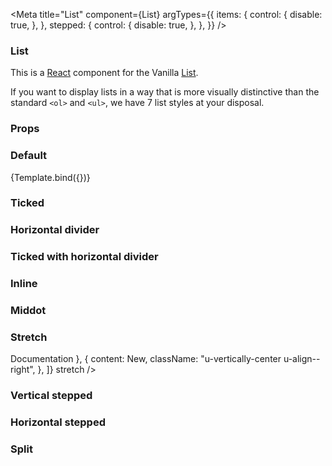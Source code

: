 

<Meta
  title="List"
  component={List}
  argTypes={{
    items: {
      control: {
        disable: true,
      },
    },
    stepped: {
      control: {
        disable: true,
      },
    },
  }}
/>


### List

This is a [React](https://reactjs.org/) component for the Vanilla [List](https://docs.vanillaframework.io/patterns/lists/).

If you want to display lists in a way that is more visually distinctive than the standard `<ol>` and `<ul>`, we have 7 list styles at your disposal.

### Props

<ArgsTable of={List} />

### Default

<Canvas>
  <Story
    name="Default"
    args={{ items: ["Digital signage", "Robotics", "Gateways"] }}
  >
    {Template.bind({})}
  </Story>
</Canvas>

### Ticked

<Canvas>
  <Story name="Ticked">
    <List
      items={[
        "Hardware guidance and sizing",
        "Fixed-price deployment",
        "Reference architecture",
      ]}
      ticked
    />
  </Story>
</Canvas>

### Horizontal divider

<Canvas>
  <Story name="Horizontal divider">
    <List
      items={[
        "Single-command install and upgrade",
        "Postgres database for reliable state",
        "High availability for all services",
      ]}
      divided
    />
  </Story>
</Canvas>

### Ticked with horizontal divider

<Canvas>
  <Story name="Ticked with horizontal divider">
    <List
      items={[
        "Balance compute load in the cloud",
        "Optimise for specific workloads",
        "Assess overcommit ratios",
      ]}
      divided
      ticked
    />
  </Story>
</Canvas>

### Inline

<Canvas>
  <Story name="Inline">
    <List items={["Community", "Careers", "Press centre"]} inline />
  </Story>
</Canvas>

### Middot

<Canvas>
  <Story name="Middot">
    <List
      items={["Legal information", "Data privacy", "Report a bug on this site"]}
      middot
    />
  </Story>
</Canvas>

### Stretch

<Canvas>
  <Story name="Stretch">
    <List
      items={[
        { content: <h3>Documentation</h3> },
        {
          content: <StatusLabel appearance="positive">New</StatusLabel>,
          className: "u-vertically-center u-align--right",
        },
      ]}
      stretch
    />
  </Story>
</Canvas>

### Vertical stepped

<Canvas>
  <Story name="Vertical stepped">
    <List
      items={[
        {
          title: "Log in to JAAS",
          content:
            "Ensure you have an Ubuntu SSO account before contacting JAAS. Log in to JAAS now.",
        },
        {
          title: "Configure a model",
          content:
            'Applications are contained within models and are installed via charms. Configure your model by pressing the "Start a new model" button.',
        },
        {
          title: "Credentials and SSH keys",
          content:
            "After having selected a cloud, a form will appear for submitting your credentials to JAAS. The below resources are available if you need help with gathering credentials.",
        },
      ]}
      stepped
    />
    <List
      items={[
        {
          title: "Log in to JAAS",
          content:
            "Ensure you have an Ubuntu SSO account before contacting JAAS. Log in to JAAS now.",
          titleElement: "h4",
        },
        {
          title: "Configure a model",
          content:
            'Applications are contained within models and are installed via charms. Configure your model by pressing the "Start a new model" button.',
          titleElement: "h4",
        },
        {
          title: "Credentials and SSH keys",
          content:
            "After having selected a cloud, a form will appear for submitting your credentials to JAAS. The below resources are available if you need help with gathering credentials.",
          titleElement: "h4",
        },
      ]}
      stepped
    />
  </Story>
</Canvas>

### Horizontal stepped

<Canvas>
  <Story name="Horizontal stepped">
    <List
      items={[
        {
          title: "Log in to JAAS",
          content:
            "Ensure you have an Ubuntu SSO account before contacting JAAS. Log in to JAAS now.",
        },
        {
          title: "Configure a model",
          content:
            'Applications are contained within models and are installed via charms. Configure your model by pressing the "Start a new model" button.',
        },
      ]}
      stepped
      detailed
    />
  </Story>
</Canvas>

### Split

<Canvas>
  <Story name="Split">
    <List
      items={[
        "Jointly shape the OpenStack architecture",
        "We help you plan your cloud hardware requirements",
        "We build OpenStack in your data center",
        "We operate the cloud to an SLA",
        "Transparent audit, logging, monitoring and management",
        "When your team is ready, we hand over the keys",
      ]}
      divided
      split
      ticked
    />
  </Story>
</Canvas>
